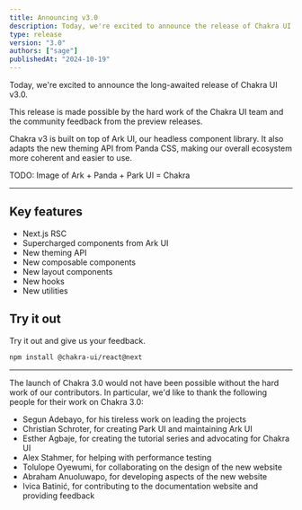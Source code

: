 ```yaml
---
title: Announcing v3.0
description: Today, we're excited to announce the release of Chakra UI v3.0
type: release
version: "3.0"
authors: ["sage"]
publishedAt: "2024-10-19"
---
```


Today, we're excited to announce the long-awaited release of Chakra UI v3.0.

This release is made possible by the hard work of the Chakra UI team and the
community feedback from the preview releases.

Chakra v3 is built on top of Ark UI, our headless component library. It also
adapts the new theming API from Panda CSS, making our overall ecosystem more
coherent and easier to use.

TODO: Image of Ark + Panda + Park UI = Chakra

---

## Key features

- Next.js RSC
- Supercharged components from Ark UI
- New theming API
- New composable components
- New layout components
- New hooks
- New utilities

## Try it out

Try it out and give us your feedback.

```bash
npm install @chakra-ui/react@next
```

---

The launch of Chakra 3.0 would not have been possible without the hard work of
our contributors. In particular, we'd like to thank the following people for
their work on Chakra 3.0:

- Segun Adebayo, for his tireless work on leading the projects
- Christian Schroter, for creating Park UI and maintaining Ark UI
- Esther Agbaje, for creating the tutorial series and advocating for Chakra UI
- Alex Stahmer, for helping with performance testing
- Tolulope Oyewumi, for collaborating on the design of the new website
- Abraham Anuoluwapo, for developing aspects of the new website
- Ivica Batinić, for contributing to the documentation website and providing
  feedback
